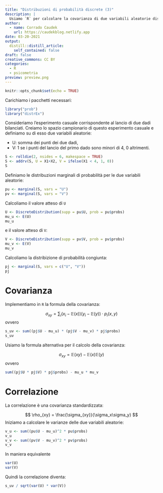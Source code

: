 ```yaml
---
title: "Distribuzioni di probabilità discrete (3)"
description: |
  Usiamo `R` per calcolare la covarianza di due variabili aleatorie discrete.
author:
  - name: Corrado Caudek
    url: https://caudekblog.netlify.app
date: 03-20-2021
output:
  distill::distill_article:
    self_contained: false
draft: false
creative_commons: CC BY
categories:
  - R
  - psicometria
preview: preview.png
---
```



```r
knitr::opts_chunk$set(echo = TRUE)
```

Carichiamo i pacchetti necessari:

```r
library("prob")
library("distrEx")
```

Consideriamo l'esperimento casuale corrispondente al lancio di due dadi bilanciati. Creiamo lo spazio campionario di questo esperimento casuale e definiamo su di esso due variabili aleatorie:

- U: somma dei punti dei due dadi,
- V: 1 se i punti del lancio del primo dado sono minori di 4, 0 altrimenti.

```r
S <- rolldie(2, nsides = 6, makespace = TRUE)
S <- addrv(S, U = X1+X2, V = ifelse(X1 < 4, 1, 0))
S
```

Definiamo le distribuzioni marginali di probabilità per le due variabili aleatorie:

```r
pu <- marginal(S, vars = "U")
pv <- marginal(S, vars = "V")
```

Calcoliamo il valore atteso di `U`

```r
U <- DiscreteDistribution(supp = pu$U, prob = pu$probs)
mu_u <- E(U)
mu_u
```

e il valore atteso di `V`:

```r
V <- DiscreteDistribution(supp = pv$V, prob = pv$probs)
mu_v <- E(V)
mu_v
```

Calcoliamo la distribizione di probabilità congiunta:

```r
pj <- marginal(S, vars = c("U", "V"))
pj
```

# Covarianza

Implementiamo in `R` la formula della covarianza:

$$
\sigma_{xy} = \sum_i \big(x_i - \mathbb{E}(x)\big)\big(y_i - \mathbb{E}(y)\big) \cdot p_i(x,y)
$$
ovvero 

```r
s_uv <- sum((pj$U - mu_u) * (pj$V - mu_v) * pj$probs)
s_uv
```

Usiamo la formula alternativa per il calcolo della covarianza:

$$
\sigma_{xy} = \mathbb{E}(xy) -\mathbb{E}(x)\mathbb{E}(y)
$$
ovvero 

```r
sum((pj$U * pj$V) * pj$probs) - mu_u * mu_v
```


# Correlazione

La correlazione è una covarianza standardizzata:

$$
\rho_{xy} = \frac{\sigma_{xy}}{\sigma_x\sigma_y}
$$
Iniziamo a calcolare le varianze delle due variabili aleatorie:

```r
v_u <- sum((pu$U - mu_u)^2 * pu$probs)
v_u
v_v <- sum((pv$V - mu_v)^2 * pv$probs)
v_v
```

In maniera equivalente

```r
var(U)
var(V)
```

Quindi la correlazione diventa:

```r
s_uv / sqrt(var(U) * var(V))
```



